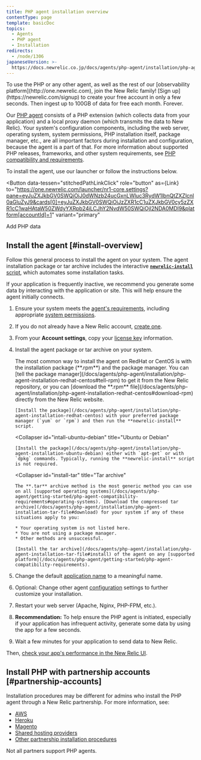```yaml
---
title: PHP agent installation overview
contentType: page
template: basicDoc
topics:
  - Agents
  - PHP agent
  - Installation
redirects:
  - /node/1306
japaneseVersion: >-
  https://docs.newrelic.co.jp/docs/agents/php-agent/installation/php-agent-installation-overview
---
```



<Callout variant="tip">
  To use the PHP or any other agent, as well as the rest of our [observability platform](http://one.newrelic.com), join the New Relic family! [Sign up](https://newrelic.com/signup) to create your free account in only a few seconds. Then ingest up to 100GB of data for free each month. Forever.
</Callout>

Our [PHP agent](/docs/agents/php-agent/getting-started/new-relic-php) consists of a PHP extension (which collects data from your application) and a local proxy daemon (which transmits the data to New Relic). Your system's configuration components, including the web server, operating system, system permissions, PHP installation itself, package manager, etc., are all important factors during installation and configuration, because the agent is a part of that. For more information about supported PHP releases, frameworks, and other system requirements, see [PHP compatibility and requirements](/docs/agents/php-agent/getting-started/php-agent-compatibility-requirements).

To install the agent, use our launcher or follow the instructions below.

<Button
  data-tessen="stitchedPathLinkClick"
  role="button"
  as={Link}
  to="https://one.newrelic.com/launcher/nr1-core.settings?pane=eyJuZXJkbGV0SWQiOiJ0dWNzb24ucGxnLWluc3RydW1lbnQtZXZlcnl0aGluZyJ9&cards[0]=eyJuZXJkbGV0SWQiOiJzZXR1cC1uZXJkbGV0cy5zZXR1cC1waHAtaW50ZWdyYXRpb24iLCJhY2NvdW50SWQiOjI2NDA0MDl9&platform[accountId]=1"
  variant="primary"
>
  Add PHP data
</Button>

## Install the agent [#install-overview]

Follow this general process to install the agent on your system. The agent installation package or tar archive includes the interactive [**`newrelic-install`** script](/docs/agents/php-agent/installation/newrelic-install-script), which automates some installation tasks.

<Callout variant="tip">
  If your application is frequently inactive, we recommend you generate some data by interacting with the application or site. This will help ensure the agent initially connects.
</Callout>

1. Ensure your system meets the [agent's requirements](/docs/agents/php-agent/getting-started/php-agent-compatibility-requirements), including appropriate [system permissions](/docs/agents/php-agent/getting-started/php-agent-compatibility-requirements#permissions).
2. If you do not already have a New Relic account, [create one](/docs/subscriptions/creating-your-new-relic-account).
3. From your **Account settings**, copy your [license key](/docs/agents/php-agent/getting-started/php-agent-compatibility-requirements#license_key) information.
4. Install the agent package or tar archive on your system.

   <CollapserGroup>
     <Collapser
       id="install-redhat-centos"
       title="RedHat or CentOS"
     >
       The most common way to install the agent on RedHat or CentOS is with the installation package (**.rpm**) and the package manager. You can [tell the package manager](/docs/agents/php-agent/installation/php-agent-installation-redhat-centos#tell-rpm) to get it from the New Relic repository, or you can [download the **.rpm** file](/docs/agents/php-agent/installation/php-agent-installation-redhat-centos#download-rpm) directly from the New Relic website.

       [Install the package](/docs/agents/php-agent/installation/php-agent-installation-redhat-centos) with your preferred package manager (`yum` or `rpm`) and then run the **newrelic-install** script.
     </Collapser>

     <Collapser
       id="intall-ubuntu-debian"
       title="Ubuntu or Debian"
     >
       [Install the package](/docs/agents/php-agent/installation/php-agent-installation-ubuntu-debian) either with `apt-get` or with `dpkg` commands. Typically, running the **newrelic-install** script is not required.
     </Collapser>

     <Collapser
       id="install-tar"
       title="Tar archive"
     >
       The **.tar** archive method is the most generic method you can use on all [supported operating systems](/docs/agents/php-agent/getting-started/php-agent-compatibility-requirements#operating-systems). [Download the compressed tar archive](/docs/agents/php-agent/installation/php-agent-installation-tar-file#download) for your system if any of these situations apply to you:

       * Your operating system is not listed here.
       * You are not using a package manager.
       * Other methods are unsuccessful.

       [Install the tar archive](/docs/agents/php-agent/installation/php-agent-installation-tar-file#install) of the agent on any [supported platform](/docs/agents/php-agent/getting-started/php-agent-compatibility-requirements).
     </Collapser>
   </CollapserGroup>
5. Change the default [application name](/docs/site/naming-your-application) to a meaningful name.
6. Optional: Change other agent [configuration](/docs/agents/php-agent/configuration/php-agent-configuration) settings to further customize your installation.
7. Restart your web server (Apache, Nginx, PHP-FPM, etc.).
8. **Recommendation:** To help ensure the PHP agent is initiated, especially if your application has infrequent activity, generate some data by using the app for a few seconds.
9. Wait a few minutes for your application to send data to New Relic.

Then, [check your app's performance in the New Relic UI](/docs/apm/applications-menu/monitoring/apm-overview-page).

## Install PHP with partnership accounts [#partnership-accounts]

Installation procedures may be different for admins who install the PHP agent through a New Relic partnership. For more information, see:

* [AWS](/docs/accounts-partnerships/partnerships/partner-based-installation/amazon-web-services-aws-users)
* [Heroku](/docs/agents/php-agent/installation/php-agent-heroku)
* [Magento](/docs/accounts-partnerships/partnerships/partner-based-installation/log-install-new-relic-partners#magento)
* [Shared hosting providers](/docs/agents/php-agent/installation/install-php-agent-shared-hosting-service)
* [Other partnership installation procedures](https://docs.newrelic.com/docs/accounts-partnerships/partnerships/partner-based-installation/log-install-new-relic-partners)

Not all partners support PHP agents.
